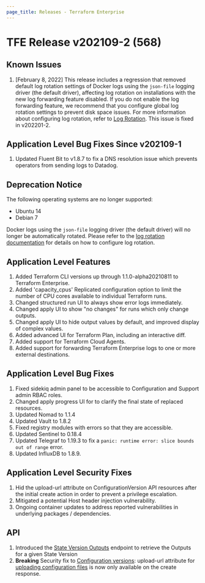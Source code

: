 ```yaml
---
page_title: Releases - Terraform Enterprise
---
```


# TFE Release v202109-2 (568)

## Known Issues

1. [February 8, 2022] This release includes a regression that removed default log rotation settings of Docker logs using the `json-file` logging driver (the default driver), affecting log rotation on installations with the new log forwarding feature disabled. If you do not enable the log forwarding feature, we recommend that you configure global log rotation settings to prevent disk space issues. For more information about configuring log rotation, refer to [Log Rotation](/enterprise/install/pre-install-checklist#log-rotation). This issue is fixed in v202201-2.

## Application Level Bug Fixes Since v202109-1

1. Updated Fluent Bit to v1.8.7 to fix a DNS resolution issue which prevents operators from sending logs to Datadog.

## Deprecation Notice

The following operating systems are no longer supported:

- Ubuntu 14
- Debian 7

Docker logs using the `json-file` logging driver (the default driver) will no longer be automatically rotated. Please refer to the [log rotation documentation](/enterprise/install/pre-install-checklist#log-rotation) for details on how to configure log rotation.

## Application Level Features

1. Added Terraform CLI versions up through 1.1.0-alpha20210811 to Terraform Enterprise.
1. Added 'capacity_cpus' Replicated configuration option to limit the number of CPU cores available to individual Terraform runs.
1. Changed structured run UI to always show error logs immediately.
1. Changed apply UI to show "no changes" for runs which only change outputs.
1. Changed apply UI to hide output values by default, and improved display of complex values.
1. Added advanced UI for Terraform Plan, including an interactive diff.
1. Added support for Terraform Cloud Agents.
1. Added support for forwarding Terraform Enterprise logs to one or more external destinations.

## Application Level Bug Fixes

1. Fixed sidekiq admin panel to be accessible to Configuration and Support admin RBAC roles.
1. Changed apply progress UI for to clarify the final state of replaced resources.
1. Updated Nomad to 1.1.4
1. Updated Vault to 1.8.2
1. Fixed registry modules with errors so that they are accessible.
1. Updated Sentinel to 0.18.4
1. Updated Telegraf to 1.19.3 to fix a `panic: runtime error: slice bounds out of range` error.
1. Updated InfluxDB to 1.8.9.

## Application Level Security Fixes

1. Hid the upload-url attribute on ConfigurationVersion API resources after the initial create action in order to prevent a privilege escalation.
1. Mitigated a potential Host header injection vulnerability.
1. Ongoing container updates to address reported vulnerabilities in underlying packages / dependencies.

## API

1. Introduced the [State Version Outputs](/cloud-docs/api-docs/state-versions) endpoint to retrieve the Outputs for a given State Version
1. **Breaking** Security fix to [Configuration versions](/cloud-docs/api-docs/configuration-versions): upload-url attribute for [uploading configuration files](/cloud-docs/api-docs/configuration-versions#upload-configuration-files) is now only available on the create response.
